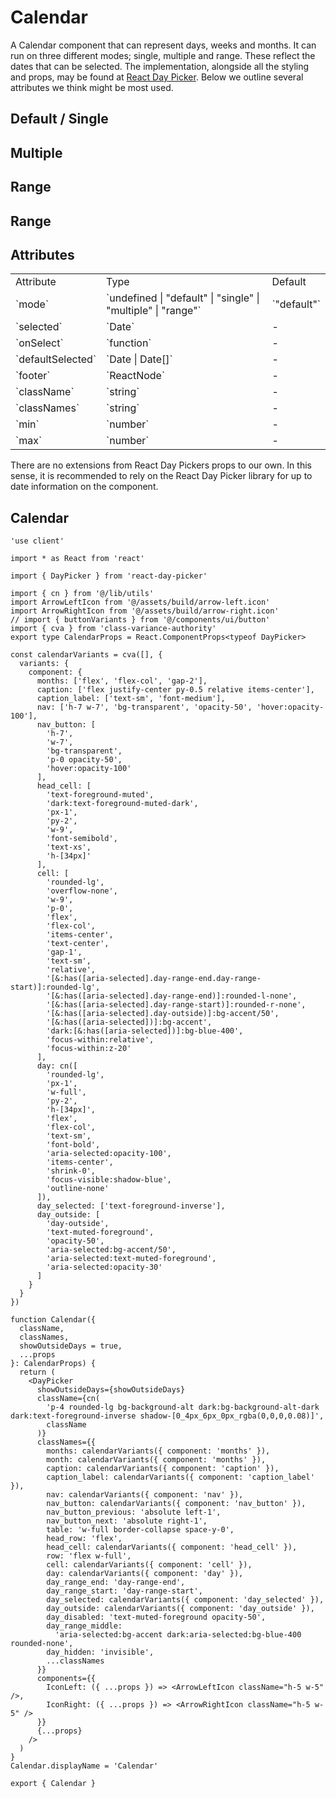 

<Meta of={CalendarStories} />

# Calendar

A Calendar component that can represent days, weeks and months. It can run on three different modes; single, multiple and range. These reflect the dates that can be selected. The implementation, alongside all the styling and props, may be found at [React Day Picker](https://react-day-picker.js.org/). Below we outline several attributes we think might be most used.

## Default / Single

<Canvas of={CalendarStories.Default} />

## Multiple

<Canvas of={CalendarStories.MultipleWithMax} />

## Range

<Canvas of={CalendarStories.Range} />

## Range

<Canvas of={CalendarStories.TwoMonths} />

## Attributes

<table>
  <tbody>
    <tr>
      <td>Attribute</td>
      <td>Type</td>
      <td>Default</td>
    </tr>
    <tr>
      <td>`mode`</td>
      <td>`undefined | "default" | "single" | "multiple" | "range"`</td>
      <td>`"default"`</td>
    </tr>
    <tr>
      <td>`selected`</td>
      <td>`Date`</td>
      <td>-</td>
    </tr>
    <tr>
      <td>`onSelect`</td>
      <td>`function`</td>
      <td>-</td>
    </tr>
    <tr>
      <td>`defaultSelected`</td>
      <td>`Date | Date[]`</td>
      <td>-</td>
    </tr>
    <tr>
      <td>`footer`</td>
      <td>`ReactNode`</td>
      <td>-</td>
    </tr>
    <tr>
      <td>`className`</td>
      <td>`string`</td>
      <td>-</td>
    </tr>
    <tr>
      <td>`classNames`</td>
      <td>`string`</td>
      <td>-</td>
    </tr>
    <tr>
      <td>`min`</td>
      <td>`number`</td>
      <td>-</td>
    </tr>
    <tr>
      <td>`max`</td>
      <td>`number`</td>
      <td>-</td>
    </tr>
  </tbody>
</table>

There are no extensions from React Day Pickers props to our own. In this sense, it is recommended to rely on the React Day Picker library for up to date information on the component.

## Calendar

```tsx
'use client'

import * as React from 'react'

import { DayPicker } from 'react-day-picker'

import { cn } from '@/lib/utils'
import ArrowLeftIcon from '@/assets/build/arrow-left.icon'
import ArrowRightIcon from '@/assets/build/arrow-right.icon'
// import { buttonVariants } from '@/components/ui/button'
import { cva } from 'class-variance-authority'
export type CalendarProps = React.ComponentProps<typeof DayPicker>

const calendarVariants = cva([], {
  variants: {
    component: {
      months: ['flex', 'flex-col', 'gap-2'],
      caption: ['flex justify-center py-0.5 relative items-center'],
      caption_label: ['text-sm', 'font-medium'],
      nav: ['h-7 w-7', 'bg-transparent', 'opacity-50', 'hover:opacity-100'],
      nav_button: [
        'h-7',
        'w-7',
        'bg-transparent',
        'p-0 opacity-50',
        'hover:opacity-100'
      ],
      head_cell: [
        'text-foreground-muted',
        'dark:text-foreground-muted-dark',
        'px-1',
        'py-2',
        'w-9',
        'font-semibold',
        'text-xs',
        'h-[34px]'
      ],
      cell: [
        'rounded-lg',
        'overflow-none',
        'w-9',
        'p-0',
        'flex',
        'flex-col',
        'items-center',
        'text-center',
        'gap-1',
        'text-sm',
        'relative',
        '[&:has([aria-selected].day-range-end.day-range-start)]:rounded-lg',
        '[&:has([aria-selected].day-range-end)]:rounded-l-none',
        '[&:has([aria-selected].day-range-start)]:rounded-r-none',
        '[&:has([aria-selected].day-outside)]:bg-accent/50',
        '[&:has([aria-selected])]:bg-accent',
        'dark:[&:has([aria-selected])]:bg-blue-400',
        'focus-within:relative',
        'focus-within:z-20'
      ],
      day: cn([
        'rounded-lg',
        'px-1',
        'w-full',
        'py-2',
        'h-[34px]',
        'flex',
        'flex-col',
        'text-sm',
        'font-bold',
        'aria-selected:opacity-100',
        'items-center',
        'shrink-0',
        'focus-visible:shadow-blue',
        'outline-none'
      ]),
      day_selected: ['text-foreground-inverse'],
      day_outside: [
        'day-outside',
        'text-muted-foreground',
        'opacity-50',
        'aria-selected:bg-accent/50',
        'aria-selected:text-muted-foreground',
        'aria-selected:opacity-30'
      ]
    }
  }
})

function Calendar({
  className,
  classNames,
  showOutsideDays = true,
  ...props
}: CalendarProps) {
  return (
    <DayPicker
      showOutsideDays={showOutsideDays}
      className={cn(
        'p-4 rounded-lg bg-background-alt dark:bg-background-alt-dark dark:text-foreground-inverse shadow-[0_4px_6px_0px_rgba(0,0,0,0.08)]',
        className
      )}
      classNames={{
        months: calendarVariants({ component: 'months' }),
        month: calendarVariants({ component: 'months' }),
        caption: calendarVariants({ component: 'caption' }),
        caption_label: calendarVariants({ component: 'caption_label' }),
        nav: calendarVariants({ component: 'nav' }),
        nav_button: calendarVariants({ component: 'nav_button' }),
        nav_button_previous: 'absolute left-1',
        nav_button_next: 'absolute right-1',
        table: 'w-full border-collapse space-y-0',
        head_row: 'flex',
        head_cell: calendarVariants({ component: 'head_cell' }),
        row: 'flex w-full',
        cell: calendarVariants({ component: 'cell' }),
        day: calendarVariants({ component: 'day' }),
        day_range_end: 'day-range-end',
        day_range_start: 'day-range-start',
        day_selected: calendarVariants({ component: 'day_selected' }),
        day_outside: calendarVariants({ component: 'day_outside' }),
        day_disabled: 'text-muted-foreground opacity-50',
        day_range_middle:
          'aria-selected:bg-accent dark:aria-selected:bg-blue-400 rounded-none',
        day_hidden: 'invisible',
        ...classNames
      }}
      components={{
        IconLeft: ({ ...props }) => <ArrowLeftIcon className="h-5 w-5" />,
        IconRight: ({ ...props }) => <ArrowRightIcon className="h-5 w-5" />
      }}
      {...props}
    />
  )
}
Calendar.displayName = 'Calendar'

export { Calendar }
```
